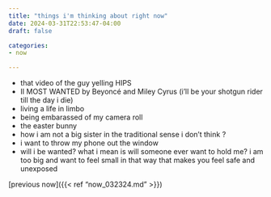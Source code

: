 ```yaml
---
title: "things i'm thinking about right now"
date: 2024-03-31T22:53:47-04:00
draft: false

categories: 
- now

---
```

- that video of the guy yelling HIPS
- II MOST WANTED by Beyoncé and Miley Cyrus (i'll be your shotgun rider till the day i die)
- living a life in limbo 
- being embarassed of my camera roll
- the easter bunny 
- how i am not a big sister in the traditional sense i don't think ?
- i want to throw my phone out the window
- will i be wanted? what i mean is will someone ever want to hold me? i am too big and want to feel small in that way that makes you feel safe and unexposed

[previous now]({{< ref "now_032324.md" >}})
